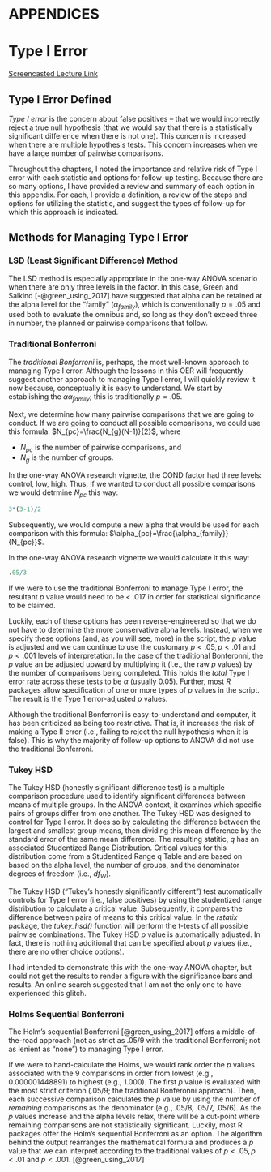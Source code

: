 # APPENDICES {-}

# Type I Error  

[Screencasted Lecture Link](https://youtu.be/q7eQgXqY84Y)

## Type I Error Defined  

*Type I error* is the concern about false positives -- that we would incorrectly reject a true null hypothesis (that we would say that there is a statistically significant difference when there is not one). This concern is increased when there are multiple hypothesis tests. This concern increases when we have a large number of pairwise comparisons.

Throughout the chapters, I noted the importance and relative risk of Type I error with each statistic and options for follow-up testing. Because there are so many options, I have provided a review and summary of each option in this appendix. For each, I provide a definition, a review of the steps and options for utilizing the statistic, and suggest the types of follow-up for which this approach is indicated.

## Methods for Managing Type I Error  


### LSD (Least Significant Difference) Method  

The LSD method is especially appropriate in the one-way ANOVA scenario when there are only three levels in the factor. In this case, Green and Salkind [-@green_using_2017] have suggested that alpha can be retained at the alpha level for the "family" ($\alpha_{family}$), which is conventionally $p = .05$ and used both to evaluate the omnibus and, so long as they don't exceed three in number, the planned or pairwise comparisons that follow. 

### Traditional Bonferroni  

The *traditional Bonferroni* is, perhaps, the most well-known approach to managing Type I error. Although the lessons in this OER will frequently suggest another approach to managing Type I error, I will quickly review it now because, conceptually it is easy to understand. We start by establishing the $\alpha\alpha_{family}$; this is traditionally $p = .05$.

Next, we determine how many pairwise comparisons that we are going to conduct. If we are going to conduct all possible comparisons, we could use this formula: $N_{pc}=\frac{N_{g}(N-1)}{2}$, where

* $N_{pc}$ is the number of pairwise comparisons, and
* $N_{g}$ is the number of groups.

In the one-way ANOVA research vignette, the COND factor had three levels: control, low, high. Thus, if we wanted to conduct all possible comparisons we would detrmine $N_{pc}$ this way:

```r
3*(3-1)/2
```
Subsequently, we would compute a new alpha that would be used for each comparison with this formula: $\alpha_{pc}=\frac{\alpha_{family}}{N_{pc}}$.

In the one-way ANOVA research vignette we would calculate it this way:

```r
.05/3
```
If we were to use the traditional Bonferroni to manage Type I error, the resultant $p$ value would need to be < .017 in order for statistical significance to be claimed.

Luckily, each of these options has been reverse-engineered so that we do not have to determine the more conservative alpha levels. Instead, when we specify these options (and, as you will see, more) in the script, the *p* value is adjusted and we can continue to use the customary $p < .05, p < .01$ and $p < .001$ levels of interpretation. In the case of the traditional Bonferonni, the *p* value  an be adjusted upward by multiplying it (i.e., the raw *p* values) by the number of comparisons being completed. This holds the *total* Type I error rate across these tests to be $\alpha$ (usually 0.05). Further, most *R* packages allow specification of one or more types of *p* values in the script. The result is the Type 1 error-adjusted *p* values.

Although the traditional Bonferroni is easy-to-understand and computer, it has been criticized as being too restrictive. That is, it increases the risk of making a Type II error (i.e., failing to reject the null hypothesis when it is false). This is why the majority of follow-up options to ANOVA did not use the traditional Bonferroni.

### Tukey HSD  

The Tukey HSD (honestly significant difference test) is a multiple comparison procedure used to identify significant differences between means of multiple groups. In the ANOVA context, it examines which specific pairs of groups differ from one another. The Tukey HSD was designed to control for Type I error. It does so by calculating the difference between the largest and smallest group means, then dividing this mean difference by the standard error of the same mean difference. The resulting statitic, *q* has an associated Studentized Range Distribution. Critical values for this distribution come from a Studentized Range q Table and are based on based on the alpha level, the number of groups, and the denominator degrees of freedom (i.e., $df_W$). 

The Tukey HSD ("Tukey's honestly significantly different") test automatically controls for Type I error (i.e., false positives) by using the studentized range distribution to calculate a critical value. Subsequently, it compares the difference between pairs of means to this critical value. In the *rstatix* package, the *tukey_hsd()* function will perform the t-tests of all possible pairwise combinations. The Tukey HSD *p* value is automatically adjusted. In fact, there is nothing additional that can be specified about *p* values (i.e., there are no other choice options). 

I had intended to demonstrate this with the one-way ANOVA chapter, but could not get the results to render a figure with the significance bars and results. An online search suggested that I am not the only one to have experienced this glitch.

### Holms Sequential Bonferroni  

The Holm's sequential Bonferroni [@green_using_2017] offers a middle-of-the-road approach (not as strict as .05/9 with the traditional Bonferroni; not as lenient as "none") to managing Type I error. 

If we were to hand-calculate the Holms, we would rank order the *p* values associated with the 9 comparisons in order from lowest (e.g., 0.000001448891) to highest (e.g., 1.000). The first *p* value is evaluated with the most strict criterion (.05/9; the traditional Bonferonni approach). Then, each successive comparison calculates the *p* value by using the number of *remaining* comparisons as the denominator (e.g., .05/8, .05/7, .05/6). As the *p* values increase and the alpha levels relax, there will be a cut-point where remaining comparisons are not statistically significant. Luckily, most R packages offer the Holm's sequential Bonferroni as an option. The algorithm behind the output rearranges the mathematical formula and produces a *p* value that we can interpret according to the traditional values of $p < .05, p < .01$ and $p < .001$.
[@green_using_2017]


